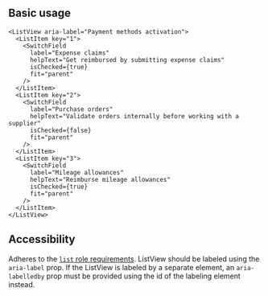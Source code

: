
## Basic usage

<Preview>
  <ListView aria-label="Payment methods activation">
    <ListItem key="1">
      <SwitchField
        label="Expense claims"
        helpText="Get reimbursed by submitting expense claims"
        isChecked={true}
        fit="parent"
      />
    </ListItem>
    <ListItem key="2">
      <SwitchField
        label="Purchase orders"
        helpText="Validate orders internally before working with a supplier"
        isChecked={false}
        fit="parent"
      />
    </ListItem>
    <ListItem key="3">
      <SwitchField
        label="Mileage allowances"
        helpText="Reimburse mileage allowances"
        isChecked={true}
        fit="parent"
      />
    </ListItem>
  </ListView>
</Preview>

```tsx
<ListView aria-label="Payment methods activation">
  <ListItem key="1">
    <SwitchField
      label="Expense claims"
      helpText="Get reimbursed by submitting expense claims"
      isChecked={true}
      fit="parent"
    />
  </ListItem>
  <ListItem key="2">
    <SwitchField
      label="Purchase orders"
      helpText="Validate orders internally before working with a supplier"
      isChecked={false}
      fit="parent"
    />
  </ListItem>
  <ListItem key="3">
    <SwitchField
      label="Mileage allowances"
      helpText="Reimburse mileage allowances"
      isChecked={true}
      fit="parent"
    />
  </ListItem>
</ListView>
```

## Accessibility

Adheres to the [`list` role requirements](https://www.w3.org/TR/wai-aria-1.2/#list).
ListView should be labeled using the `aria-label` prop. If the ListView is labeled by a separate element, an `aria-labelledby` prop must be provided using the id of the labeling element instead.
